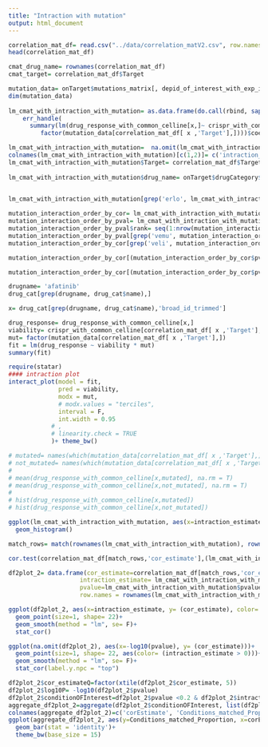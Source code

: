 ```yaml
---
title: "Intraction with mutation"
output: html_document
---
```


<!--loading correlation data of drug_response and viability-->
```r
correlation_mat_df= read.csv("../data/correlation_matV2.csv", row.names = 1)
head(correlation_mat_df)
```

```r
cmat_drug_name= rownames(correlation_mat_df)
cmat_target= correlation_mat_df$Target

mutation_data= onTarget$mutations_matrix[, depid_of_interest_with_exp_info]
dim(mutation_data)
  
lm_cmat_with_intraction_with_mutation= as.data.frame(do.call(rbind, sapply(cmat_drug_name,function (x) 
    err_handle(
      summary(lm(drug_response_with_common_celline[x,]~ crispr_with_common_celline[correlation_mat_df[x ,'Target'],]*
         factor(mutation_data[correlation_mat_df[ x ,'Target'],])))$coefficients[4,c(1,4)] )))) 

lm_cmat_with_intraction_with_mutation=  na.omit(lm_cmat_with_intraction_with_mutation)
colnames(lm_cmat_with_intraction_with_mutation)[c(1,2)]= c('intraction_estimate', 'pvalue')
lm_cmat_with_intraction_with_mutation$Target= correlation_mat_df$Target[match(rownames(lm_cmat_with_intraction_with_mutation),
                                                                                  rownames(correlation_mat_df))]
lm_cmat_with_intraction_with_mutation$drug_name= onTarget$drugCategory$name[match(rownames(lm_cmat_with_intraction_with_mutation),
                                                                                  onTarget$drugCategory$broad_id_trimmed)]

lm_cmat_with_intraction_with_mutation[grep('erlo', lm_cmat_with_intraction_with_mutation$drug_name),]
```
<!-- sorting the mutation interaction by sig -->
```r
mutation_interaction_order_by_cor= lm_cmat_with_intraction_with_mutation[order(lm_cmat_with_intraction_with_mutation$intraction_estimate, decreasing = T),]
mutation_interaction_order_by_pval= lm_cmat_with_intraction_with_mutation[order(lm_cmat_with_intraction_with_mutation$pvalue, decreasing = F),]
mutation_interaction_order_by_pval$rank= seq(1:nrow(mutation_interaction_order_by_pval))
mutation_interaction_order_by_pval[grep('vemu', mutation_interaction_order_by_pval$drug_name),]
mutation_interaction_order_by_cor[grep('veli', mutation_interaction_order_by_cor$Target, ignore.case = T),]

mutation_interaction_order_by_cor[(mutation_interaction_order_by_cor$pvalue < 0.05),]
```
```r
mutation_interaction_order_by_cor[(mutation_interaction_order_by_cor$pvalue < 0.05),]
```

<!-- checking erlotonib -->
```r
drugname= 'afatinib'
drug_cat[grep(drugname, drug_cat$name),]

x= drug_cat[grep(drugname, drug_cat$name),'broad_id_trimmed']

drug_response= drug_response_with_common_celline[x,]
viability= crispr_with_common_celline[correlation_mat_df[ x ,'Target'],]
mut= factor(mutation_data[correlation_mat_df[ x ,'Target'],])
fit = lm(drug_response ~ viability * mut)
summary(fit)

require(statar)
#### intraction plot
interact_plot(model = fit, 
              pred = viability, 
              modx = mut,
              # modx.values = "terciles",
              interval = F,
              int.width = 0.95
            # ,
            # linearity.check = TRUE
            )+ theme_bw()

# mutated= names(which(mutation_data[correlation_mat_df[ x ,'Target'],]==1))
# not_mutated= names(which(mutation_data[correlation_mat_df[ x ,'Target'],]==0))
# 
# mean(drug_response_with_common_celline[x,mutated], na.rm = T)
# mean(drug_response_with_common_celline[x,not_mutated], na.rm = T)
# 
# hist(drug_response_with_common_celline[x,mutated])
# hist(drug_response_with_common_celline[x,not_mutated])
```


```r
ggplot(lm_cmat_with_intraction_with_mutation, aes(x=intraction_estimate))+
  geom_histogram()
```
```r
match_rows= match(rownames(lm_cmat_with_intraction_with_mutation), rownames(correlation_mat_df))

cor.test(correlation_mat_df[match_rows,'cor_estimate'],(lm_cmat_with_intraction_with_mutation[,'intraction_estimate']))

df2plot_2= data.frame(cor_estimate=correlation_mat_df[match_rows,'cor_estimate'],
                    intraction_estimate= lm_cmat_with_intraction_with_mutation[,'intraction_estimate'],
                    pvalue=lm_cmat_with_intraction_with_mutation$pvalue,  
                    row.names = rownames(lm_cmat_with_intraction_with_mutation))

ggplot(df2plot_2, aes(x=intraction_estimate, y= (cor_estimate), color= (intraction_estimate > 0 & pvalue < 0.05)))+
  geom_point(size=1, shape= 22)+
  geom_smooth(method = "lm", se= F)+
  stat_cor()
```
```r
ggplot(na.omit(df2plot_2), aes(x=-log10(pvalue), y= (cor_estimate)))+
  geom_point(size=1, shape= 22, aes(color= (intraction_estimate > 0)))+
  geom_smooth(method = "lm", se= F)+
  stat_cor(label.y.npc = "top")
```

```r
df2plot_2$cor_estimateQ=factor(xtile(df2plot_2$cor_estimate, 5))
df2plot_2$log10P= -log10(df2plot_2$pvalue)
df2plot_2$conditionOFInterest=df2plot_2$pvalue <0.2 & df2plot_2$intraction_estimate >0
aggregate_df2plot_2=aggregate(df2plot_2$conditionOFInterest, list(df2plot_2$cor_estimateQ), function(x) sum(x)/length(x))
colnames(aggregate_df2plot_2)=c('corEstimate', 'Conditions_matched_Proportion')
ggplot(aggregate_df2plot_2, aes(y=Conditions_matched_Proportion, x=corEstimate))+
  geom_bar(stat = 'identity')+
  theme_bw(base_size = 15)
```




